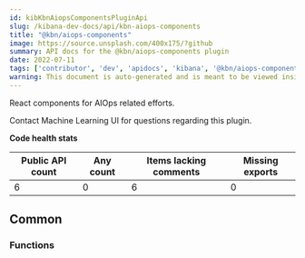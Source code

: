 ```yaml
---
id: kibKbnAiopsComponentsPluginApi
slug: /kibana-dev-docs/api/kbn-aiops-components
title: "@kbn/aiops-components"
image: https://source.unsplash.com/400x175/?github
summary: API docs for the @kbn/aiops-components plugin
date: 2022-07-11
tags: ['contributor', 'dev', 'apidocs', 'kibana', '@kbn/aiops-components']
warning: This document is auto-generated and is meant to be viewed inside our experimental, new docs system. Reach out in #docs-engineering for more info.
---
```


React components for AIOps related efforts.

Contact Machine Learning UI for questions regarding this plugin.

**Code health stats**

| Public API count  | Any count | Items lacking comments | Missing exports |
|-------------------|-----------|------------------------|-----------------|
| 6 | 0 | 6 | 0 |

## Common

### Functions
<DocDefinitionList data={kbnAiopsComponentsObj.common.functions}/>

